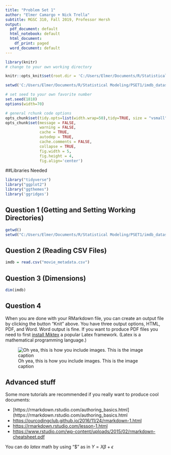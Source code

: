 ```yaml
---
title: "Problem Set 1"
author: "Elmer Camargo + Nick Trella"
subtitle: MGSC 310, Fall 2019, Professor Hersh
output:
  pdf_document: default
  html_notebook: default
  html_document:
    df_print: paged
  word_document: default
---
```


```r
library(knitr)
# change to your own working directory

knitr::opts_knit$set(root.dir = 'C:/Users/Elmer/Documents/R/Statistical Modeling/PSET1/imdb_dataset')

setwd('C:/Users/Elmer/Documents/R/Statistical Modeling/PSET1/imdb_dataset')

# set seed to your own favorite number
set.seed(1818)
options(width=70)

# general rchunk code options
opts_chunk$set(tidy.opts=list(width.wrap=50),tidy=TRUE, size = "vsmall")
opts_chunk$set(message = FALSE,
               warning = FALSE,
               cache = TRUE,
               autodep = TRUE,
               cache.comments = FALSE,
               collapse = TRUE,
               fig.width = 5,  
               fig.height = 4,
               fig.align='center')


```

##Libraries Needed
```r
library("tidyverse")
library("ggplot2") 
library("ggthemes")
library('ggridges')
```

## Question 1 (Getting and Setting Working Directories)

```r
getwd()
setwd("C:/Users/Elmer/Documents/R/Statistical Modeling/PSET1/imdb_dataset")
```

## Question 2 (Reading CSV Files)


```r
imdb = read.csv("movie_metadata.csv")
```

## Question 3 (Dimensions)

```r
dim(imdb)
```

## Question 4

When you are done with your RMarkdown file, you can create an output file by clicking the button "Knit" above. You have three output options, HTML, PDF, and Word. Word output is fine. If you want to produce PDF files you need to first [install Miktex](https://miktex.org/download) a popular Latex framework. (Latex is a mathematical programming language.) 

![Oh yea, this is how you include images. This is the image caption](C:/Users/Elmer/Pictures/Git Cheat Sheet.png)

## Advanced stuff

Some more tutorials are recommended if you really want to produce cool documents:

* [https://rmarkdown.rstudio.com/authoring_basics.html](https://rmarkdown.rstudio.com/authoring_basics.html
* [https://ourcodingclub.github.io/2016/11/24/rmarkdown-1.html](https://ourcodingclub.github.io/2016/11/24/rmarkdown-1.html)
* [https://rmarkdown.rstudio.com/lesson-1.html](https://rmarkdown.rstudio.com/lesson-1.html)
* [https://www.rstudio.com/wp-content/uploads/2015/02/rmarkdown-cheatsheet.pdf](https://www.rstudio.com/wp-content/uploads/2015/02/rmarkdown-cheatsheet.pdf)

You can do $latex$ math by using "$" as in $Y = X\beta + \epsilon$  